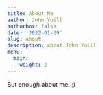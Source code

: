 ```yaml
---
title: About Me
author: John Yuill
authorbox: false
date: '2022-01-09'
slug: about
description: about John Yuill
menu: 
  main:
    weight: 2
---
```


But enough about me. ;)